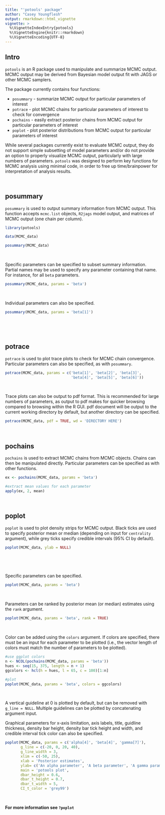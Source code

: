 ```yaml
---
title: "'potools' package"
author: "Casey Youngflesh"
output: rmarkdown::html_vignette
vignette: >
  %\VignetteIndexEntry{potools}
  %\VignetteEngine{knitr::rmarkdown}
  %\VignetteEncoding{UTF-8}
---
```


## Intro

`potools` is an R package used to manipulate and summarize MCMC output. MCMC output may be derived from Bayesian model output fit with JAGS or other MCMC samplers.

The package currently contains four functions:

- `posummary` - summarize MCMC output for particular parameters of interest
- `potrace` - plot MCMC chains for particular parameters of interest to check for convergence
- `pochains` - easily extract posterior chains from MCMC output for particular parameters of interest
- `poplot` - plot posterior distributions from MCMC output for particular parameters of interest

While several packages currently exist to evaluate MCMC output, they do not support simple subsetting of model parameters and/or do not provide an option to properly visualize MCMC output, particularly with large numbers of parameters. `potools` was designed to perform key functions for MCMC analysis using minimal code, in order to free up time/brainpower for interpretation of analysis results. 


&nbsp;


## posummary

`posummary` is used to output summary information from MCMC output. This function accepts `mcmc.list` objects, `R2jags` model output, and matrices of MCMC output (one chain per column).

```r
library(potools)

data(MCMC_data)

posummary(MCMC_data)
```

&nbsp;

Specific parameters can be specified to subset summary information. Partial names may be used to specify any parameter containing that name. For instance, for all `beta` parameters.

```r
posummary(MCMC_data, params = 'beta')
```

&nbsp;

Individual parameters can also be specified.

```r
posummary(MCMC_data, params = 'beta[1]')
```

&nbsp;

&nbsp;

## potrace

`potrace` is used to plot trace plots to check for MCMC chain convergence. Particular parameters can also be specified, as with `posummary`.

```r
potrace(MCMC_data, params = c('beta[1]', 'beta[2]', 'beta[3]', 
                              'beta[4]', 'beta[5]', 'beta[6]'))
```

&nbsp;


Trace plots can also be output to pdf format. This is recommended for large numbers of parameters, as output to pdf makes for quicker browsing compared to browsing within the R GUI. pdf document will be output to the current working directory by default, but another directory can be specified.

```r
potrace(MCMC_data, pdf = TRUE, wd = 'DIRECTORY HERE')
```

&nbsp;


## pochains

`pochains` is used to extract MCMC chains from MCMC objects. Chains can then be manipulated directly. Particular parameters can be specified as with other functions.

```r
ex <- pochains(MCMC_data, params = 'beta')

#extract mean values for each parameter
apply(ex, 2, mean)
```

&nbsp;


## poplot

`poplot` is used to plot density strips for MCMC output. Black ticks are used to specify posterior mean or median (depending on input for `centrality` argument), while grey ticks specify credible intervals (95% CI by default).

```r
poplot(MCMC_data, ylab = NULL)
```

&nbsp;

&nbsp;

Specific parameters can be specified.

```r
poplot(MCMC_data, params = 'beta')
```

&nbsp;


Parameters can be ranked by posterior mean (or median) estimates using the `rank` argument.

```r
poplot(MCMC_data, params = 'beta', rank = TRUE)
```


&nbsp;

Color can be added using the `colors` argument. If colors are specified, there must be an input for each parameter to be plotted (i.e., the vector length of colors must match the number of parameters to be plotted).

```r
#use ggplot colors
n <- NCOL(pochains(MCMC_data, params = 'beta'))
hues <- seq(15, 375, length = n + 1)
ggcolors <- hcl(h = hues, l = 65, c = 100)[1:n]

#plot
poplot(MCMC_data, params = 'beta', colors = ggcolors)
```


&nbsp;

A vertical guideline at 0 is plotted by default, but can be removed with `g_line = NULL`. Multiple guidelines can be plotted by concatenating argument input.

Graphical parameters for x-axis limitation, axis labels, title, guidline thickness, density bar height, density bar tick height and width, and credible interval tick color can also be specified.

```r
poplot(MCMC_data, params = c('alpha[4]', 'beta[4]', 'gamma[7]'), 
       g_line = c(-20, 0, 20, 40),
       g_line_width = 3,
       xlim = c(-50, 25),
       xlab = 'Posterior estimates',
       ylab= c('An alpha parameter', 'A beta parameter', 'A gamma parameter'), 
       main = 'potools plot',
       dbar_height = 0.6,
       dbar_t_height = 0.7,
       dbar_t_width = 5,
       CI_t_color = 'grey99')
```


&nbsp;

**For more information see `?poplot`**

&nbsp;

&nbsp;

